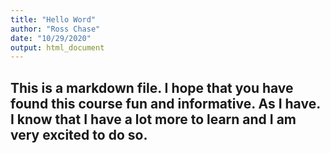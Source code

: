 ```yaml
---
title: "Hello Word"
author: "Ross Chase"
date: "10/29/2020"
output: html_document
---
```




## This is a markdown file. I hope that you have found this course fun and informative. As I have. I know that I have a lot more to learn and I am very excited to do so.

